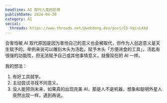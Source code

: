 ```yaml
---
headline: AI 取代人类的恐惧
publishDate: 2024-04-20
category: AI
social:
  threads: https://www.threads.net/@webdong.dev/post/C5-VqisLAkd
---
```


会害怕被 AI 取代原因是因为害怕自己的意义也会被取代，但作为人创造意义是天生赋予的。举例来说可以雕刻木头为汤匙，赋予木头「方便进食的工具」，汤匙有很强的功能性，但无法赋予自己或其他事情意义，就像现在的 AI 一样。

我的想法：

1. 有好工具就学。
2. 主动尝试寻找不同意义。
3. 没人能预测未来，如果真的出现完美 AI，那是人不是机器，想象和聪明外星人突然出现一样，遇到再说。
